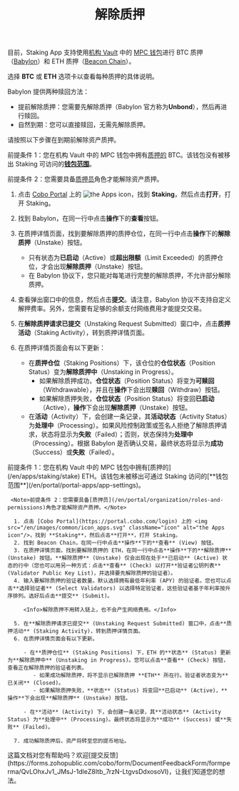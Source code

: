 ﻿---
title: "解除质押"
sidebarTitle: "解除质押"
---
<Info>目前，Staking App 支持使用[机构 Vault](/en/portal/mpc-wallets/ocw/create-mpc-vault) 中的 [MPC 钱包](/en/portal/mpc-wallets/introduction)进行 BTC 质押（[Babylon](https://babylonlabs.io/)）和 ETH 质押（[Beacon Chain](https://ethereum.org/en/roadmap/beacon-chain/)）。</Info>

选择 **BTC** 或 **ETH** 选项卡以查看每种质押的具体说明。

<Tabs>
  <Tab title="BTC">
   Babylon 提供两种赎回方法：

   - 提前解除质押：您需要先解除质押（Babylon 官方称为**Unbond**），然后再进行赎回。
   - 自然到期：您可以直接赎回，无需先解除质押。

   请按照以下步骤在到期前解除资产质押。

   <Note>前提条件 1：您在机构 Vault 中的 MPC 钱包中拥有[质押的](/cn/apps/staking/stake) BTC。该钱包没有被移出 Staking 可访问的[**钱包范围**](/cn/portal/portal-apps/app-settings)。</Note>

   <Note>前提条件 2：您需要具备[质押员](/cn/portal/organization/roles-and-permissions)角色才能解除资产质押。</Note>

   1. 点击 [Cobo Portal](https://portal.cobo.com/login) 上的 <img src="/en/images/common/icon_apps.svg" className="icon" alt="the Apps icon"/>，找到 **Staking**，然后点击**打开**，打开 Staking。

   2. 找到 Babylon，在同一行中点击**操作**下的**查看**按钮。

   3. 在质押详情页面，找到要解除质押的质押仓位，在同一行中点击**操作**下的**解除质押**（Unstake）按钮。 

      - 只有状态为**已启动**（Active）或**超出限额**（Limit Exceeded）的质押仓位，才会出现**解除质押**（Unstake）按钮。
      - 在 Babylon 协议下，您只能对每笔进行完整的解除质押，不允许部分解除质押。

   4. 查看弹出窗口中的信息，然后点击**提交**。请注意，Babylon 协议不支持自定义解押费率。另外，您需要有足够的余额支付网络费用才能提交交易。

   5. 在**解除质押请求已提交**（Unstaking Request Submitted）窗口中，点击**质押活动**（Staking Activity），转到质押详情页面。

   6. 在质押详情页面会有以下更新：

      - 在**质押仓位**（Staking Positions）下，该仓位的**仓位状态**（Position Status）变为**解除质押中**（Unstaking in Progress）。
         - 如果解除质押成功，**仓位状态**（Position Status）将变为**可赎回**（Withdrawable），并且在**操作**下会出现**赎回**（Withdraw）按钮。
         - 如果解除质押失败，**仓位状态**（Position Status）将变回**已启动**（Active），**操作**下会出现**解除质押**（Unstake）按钮。
      - 在**活动**（Activity）下，会创建一条记录，其**活动状态**（Activity Status）为**处理中**（Processing）。如果风险控制政策或签名人拒绝了解除质押请求，状态将显示为**失败**（Failed）；否则，状态保持为**处理中**（Processing）。根据 Babylon 是否确认交易，最终状态将显示为**成功**（Success）或**失败**（Failed）。
  </Tab>
  <Tab title="ETH">
     <Note>前提条件 1：您在机构 Vault 中的 MPC 钱包中拥有[质押的](/en/apps/staking/stake) ETH。该钱包未被移出可通过 Staking 访问的[**钱包范围**](/en/portal/portal-apps/app-settings)。</Note>
     
     <Note>前提条件 2：您需要具备[质押员](/en/portal/organization/roles-and-permissions)角色才能解除资产质押。</Note>

      1. 点击 [Cobo Portal](https://portal.cobo.com/login) 上的 <img src="/en/images/common/icon_apps.svg" className="icon" alt="the Apps icon"/>，找到 **Staking**，然后点击**打开**，打开 Staking。
      2. 找到 Beacon Chain，在同一行中点击**操作**下的**查看** (View) 按钮。
      3. 在质押详情页面，找到要解除质押的 ETH，在同一行中点击**操作**下的**解除质押** (Unstake) 按钮。**解除质押** (Unstake) 仅会出现在处于**已启动** (Active) 状态的行中（您也可以用另一种方式：点击**查看** (Check) 以打开**验证者公钥列表** (Validator Public Key List)，并选择要先解除质押的验证者）。
      4. 输入要解除质押的验证者数量。默认选择拥有最低年利率 (APY) 的验证者。您也可以点击**选择验证者** (Select Validators) 以选择特定验证者，这些验证者基于年利率按升序排列。选好后点击**提交** (Submit)。

         <Info>解除质押不用转入链上，也不会产生网络费用。</Info>

      5. 在**解除质押请求已提交** (Unstaking Request Submitted) 窗口中，点击**质押活动** (Staking Activity)，转到质押详情页面。
      6. 在质押详情页面会有以下更新。

         - 在**质押仓位** (Staking Positions) 下，ETH 的**状态** (Status) 更新为**解除质押中** (Unstaking in Progress)。您可以点击**查看** (Check) 按钮，查看正在解除质押的验证者列表。
            - 如果成功解除质押，将不显示已解除质押 **ETH** 所在行。验证者状态变为**已关闭** (Closed)。
            - 如果解除质押失败，**状态** (Status) 将变回**已启动** (Active)，**操作**下会出现**解除质押** (Unstake) 按钮。

         - 在**活动** (Activity) 下，会创建一条记录，其**活动状态** (Activity Status) 为**处理中** (Processing)。最终状态将显示为**成功** (Success) 或**失败** (Failed)。

      7. 成功解除质押后，资产将转至您的提币地址。
  </Tab>
</Tabs>
<Tip>这篇文档对您有帮助吗？欢迎[提交反馈](https://forms.zohopublic.com/cobo/form/DocumentFeedbackForm/formperma/QvLOhxJv1_JMsJ-1dleZ8Itb_7rzN-LtgvsDdxosoVI)，让我们知道您的想法。</Tip>